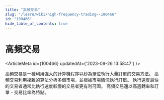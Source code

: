 ```yaml
---
title: "高頻交易"
slug: "/learn/wiki/high-frequency-trading--100466"
id: "100466"
hide_table_of_contents: true
---
```



# 高頻交易

<ArticleMeta id={100466} updatedAt={'2023-09-26 13:58:47'} />
<div className='border-solid border-b border-t-0 my-4 border-[var(--ifm-color-gray-300)]' />

高頻交易是一種利用強大的計算機程序以秒為單位執行大量訂單的交易方法。 高頻交易利用複雜的算法分析多個市場，並根據市場情況執行訂單。 執行速度最快的交易者通常比執行速度較慢的交易者更有利可圖。 高頻交易還以高週轉率和訂單 - 交易比率為特點。
